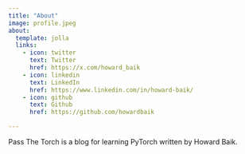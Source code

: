 ```yaml
---
title: "About"
image: profile.jpeg
about:
  template: jolla
  links:
    - icon: twitter
      text: Twitter
      href: https://x.com/howard_baik
    - icon: linkedin
      text: LinkedIn
      href: https://www.linkedin.com/in/howard-baik/
    - icon: github
      text: Github
      href: https://github.com/howardbaik

---
```


Pass The Torch is a blog for learning PyTorch written by Howard Baik.
